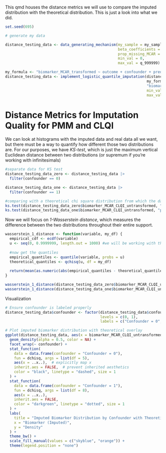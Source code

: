 This qmd houses the distance metrics we will use to compare the imputed distribution with the theoretical distribution. This is just a look into what we did.

```r
set.seed(695)

# generate my data

distance_testing_data <- data_generating_mechanism(my_sample = my_sample,
                                                   beta_coefficients = weak_effects,
                                                   prop_missing_MCAR = 0.3,
                                                   min_val = 0,
                                                   max_val = q_999999)

my_formula <- "biomarker_MCAR_transformed ~ outcome + confounder + predictor"
distance_testing_data <- implement_logistic_quantile_imputation(distance_testing_data, 
                                                                my_formula, 
                                                                "biomarker_MCAR_transformed",
                                                                min_val = 0,
                                                                max_val = q_999999)
```

# Distance Metrics for Imputation Quality for PMM and CLQI

We can look at histograms with the imputed data and real data all we want, but there must be a way to quantify how different those two distributions are. For our purposes, we have *KS-test*, which is just the maximum vertical Euclidean distance between two distributions (or supremum if you're working with infinitesimals)

```r
#separate data for KS test
distance_testing_data_zero <- distance_testing_data |>
  filter(confounder == 0)

distance_testing_data_one <- distance_testing_data |>
  filter(confounder == 1)

#comparing with a theoretical chi square distribution from which the data was generated
ks.test(distance_testing_data_zero$biomarker_MCAR_CLQI_untransformed, "pchisq", df = 5)
ks.test(distance_testing_data_one$biomarker_MCAR_CLQI_untransformed, "pchisq", df = 8)
```

Now we will focus on *1-Wasserstein distance*, which measures the difference between the two distributions throughout their entire support.

```r
wasserstein_1_distance <- function(variable, my_df) {
  empirical_cdf <- ecdf(variable)
  u <- seq(0, 0.9999999, length.out = 1000) #we will be working with the quantile version. Integration approximation
  
  #now get the quantiles
  empirical_quantiles <- quantile(variable, probs = u)
  theoretical_quantiles <- qchisq(u, df = my_df)
  
  return(mean(as.numeric(abs(empirical_quantiles - theoretical_quantiles))))
}

wasserstein_1_distance(distance_testing_data_zero$biomarker_MCAR_CLQI_untransformed, my_df = 5) #from DGM
wasserstein_1_distance(distance_testing_data_one$biomarker_MCAR_CLQI_untransformed, my_df = 8) #ditto
```

Visualization

```r
# Ensure confounder is labeled properly
distance_testing_data$confounder <- factor(distance_testing_data$confounder, 
                                           levels = c(0, 1), 
                                           labels = c("Confounder = 0", "Confounder = 1"))

# Plot imputed biomarker distribution with theoretical overlay
ggplot(distance_testing_data, aes(x = biomarker_MCAR_CLQI_untransformed, fill = confounder)) +
  geom_density(alpha = 0.5, color = NA) +
  facet_wrap(~ confounder) +
  stat_function(
    data = data.frame(confounder = "Confounder = 0"), 
    fun = dchisq, args = list(df = 5), 
    aes(x = ..x..),  # explicitly map x
    inherit.aes = FALSE,  # prevent inherited aesthetics
    color = "black", linetype = "dashed", size = 1
  ) +
  stat_function(
    data = data.frame(confounder = "Confounder = 1"), 
    fun = dchisq, args = list(df = 8), 
    aes(x = ..x..),
    inherit.aes = FALSE,
    color = "darkgreen", linetype = "dotted", size = 1
  ) +
  labs(
    title = "Imputed Biomarker Distribution by Confounder with Theoretical Overlay",
    x = "Biomarker (Imputed)",
    y = "Density"
  ) +
  theme_bw() +
  scale_fill_manual(values = c("skyblue", "orange")) +
  theme(legend.position = "none")
```

